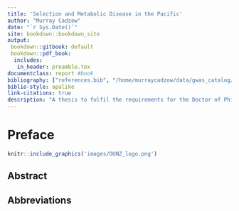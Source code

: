 ```yaml
---
title: 'Selection and Metabolic Disease in the Pacific'
author: "Murray Cadzow"
date: "`r Sys.Date()`"
site: bookdown::bookdown_site
output:
 bookdown::gitbook: default
 bookdown::pdf_book:
  includes:
   in_header: preamble.tex
documentclass: report #book
bibliography: ["references.bib", "/home/murraycadzow/data/gwas_catalog/diseaseGR-26-6-2017.bib"]
biblio-style: apalike
link-citations: true
description: "A thesis to fulfil the requirements for the Doctor of Philosophy"
---
```





# Preface {-}
\clearpage

<!--\pagenumbering{roman} -->

\listoftables

\listoffigures

```r
knitr::include_graphics('images/OUNZ_logo.png')
```

## Abstract {-}

## Abbreviations {-}

<!-- 
to include the glossary first build the book, cp Thesis.tex into the root dir then run "makeglossaries Thesis" then re build the book
-->
\addcontentsline{toc}{section}{Glossary}

\printglossary[style=super]


\addcontentsline{toc}{section}{Acronyms}

\printglossary[type=\acronymtype,style=super]


<!--
SNP: Single nucleotide polymorphism

T2D: Type 2 diabetes

WGS: Whole genome (re)sequence

XP-EHH: Cross population extended haplotype homozygosity

iHH: integrated haplotype homozygosity

iHS: integrated haplotype homozygosity score

BMI: Body mass index
-->

\glsresetall
\clearpage
